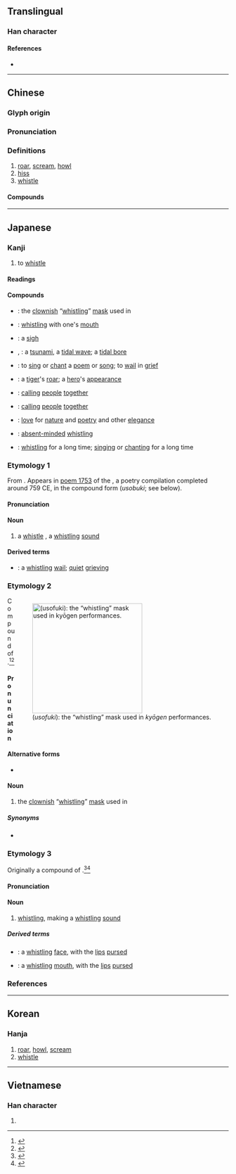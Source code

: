 {{also|啸|嘨}}
{{character info/new}}
==Translingual==
{{Han simplified forms|嘯|嘨|啸|ex=y}}

===Han character===
{{Han char|rn=30|rad=口|as=12|sn=15|four=65027|canj=RLX|ids=⿰口肅}}

====References====
* {{Han ref|kx=0206.320|dkj=04246|dj=0429.310|hdz=10694.110|uh=562F|ud=22063|bh=BC53|bd=48211}}

----

==Chinese==
{{zh-forms|s=啸|alt=嘨}}

===Glyph origin===
{{Han etym}}

===Pronunciation===
{{zh-pron
|m=xiào
|c=siu3
|h=pfs=
|md=
|mn=siàu
|w=
|mc=y
|oc=y
|cat=v
}}

===Definitions===
{{zh-hanzi}}

# [[roar]], [[scream]], [[howl]]
# [[hiss]]
# [[whistle]]

====Compounds====
{{zh-der|坐嘯|命儔嘯侶|呼嘯|嘯詠|嘯傲|嘯聚|嘯歌|吟嘯|狂嘯|櫳嘯|海嘯|海嘯山崩|蘇門長嘯|虎嘯龍吟|虎嘯|長嘯|龍吟虎嘯|虎嘯風生|虎嘯鷹揚}}

----

==Japanese==

===Kanji===
{{ja-kanji|grade=|rs=口12}}

# to [[whistle]]

====Readings====
{{ja-readings
|goon=しょう<せう
|kanon=しょう<せう
|kun=うそ-, うそふき-, うそ-ぶ, うそぶ-く, うそぶき-, うそぶ-き, うそ-む, うそむ-く, ふ-く
}}

====Compounds====
{{der-top|Compounds}}
* {{ja-r|嘯吹|うそふき}}: the [[clownish]] “[[whistling]]” [[mask]] used in {{m|ja|狂言|tr=kyōgen|lit=crazy talk||a farce performed between [[noh]] plays}}
* {{ja-r|嘯笛|うそぶえ}}: [[whistling]] with one's [[mouth]]
* {{ja-r|息嘯|おきそ}}: a [[sigh]]
* {{ja-r|海嘯|かいしょう}}, {{ja-r|海嘯|つなみ}}: a [[tsunami]], a [[tidal wave]]; a [[tidal bore]]
* {{ja-r|吟嘯|ぎんしょう}}: to [[sing]] or [[chant]] a [[poem]] or [[song]]; to [[wail]] in [[grief]]
* {{ja-r|虎嘯|こしょう}}: a [[tiger]]'s [[roar]]; {{qualifier|metaphor}} a [[hero]]'s [[appearance]]
* {{ja-r|嘯聚|しょうしゅ}}: [[calling]] [[people]] [[together]] {{qualifier|especially by whistling}}
* {{ja-r|嘯集|しょうしゅう}}: [[calling]] [[people]] [[together]] {{qualifier|especially by whistling}}
* {{ja-r|嘯風弄月|しょうふう ろうげつ}}: [[love]] for [[nature]] and [[poetry]] and other [[elegance]]
* {{ja-r|空嘯|そらうそ}}: [[absent-minded]] [[whistling]]
* {{ja-r|長嘯|ちょうしょう}}: [[whistling]] for a long time; [[singing]] or [[chanting]] for a long time
{{der-bottom}}

===Etymology 1===
{{ja-pron|yomi=k|うそ}}
From {{etyl|ojp|ja|sort=うそ}}. Appears in [http://jti.lib.virginia.edu/japanese/manyoshu/Man9Yos.html#1753 poem 1753] of the ''{{w|Man'yōshū}}'', a poetry compilation completed around 759 CE, in the compound form {{lang|ja|嘯鳴}} (''usobuki''; see below).

====Pronunciation====
{{ja-pron|yomi=k|うそ}}

====Noun====
{{ja-noun|うそ}}

# {{lb|ja|sort=うそ|archaic|possibly|_|obsolete}} a [[whistle]] {{qualifier|sound}}, a [[whistling]] [[sound]]

====Derived terms====
{{der-top}}
* {{ja-r|嘯歎|うそなげき}}: a [[whistling]] [[wail]]; [[quiet]] [[grieving]]
{{der-bottom}}

===Etymology 2===
<div style="float:right;">
[[File:Hyottoko-karlcow-wikipedia.jpg|thumb|250px|{{PAGENAME}} (''usofuki''): the “whistling” mask used in ''kyōgen'' performances.]]
</div>
{{ja-kanjitab|yomi=k|うそふ|o1=き}}
Compound of {{compound|ja|sort=うそふき|嘯|tr1=uso|t1=whistle, whistling|吹き|tr2=fuki|t2=blowing|pos2=the {{m|ja|連用形|tr=ren'yōkei||continuative or stem form}} of verb {{m|ja|吹く}} ''fuku'', “to blow”}}.<ref name="KDJ">{{R:Kokugo Dai Jiten}}</ref><ref name="DJR">{{R:Daijirin}}</ref>

====Pronunciation====
{{ja-pron|yomi=k|うそふき|acc=2|acc_ref=DJR}}

====Alternative forms====
* {{m|ja|嘯吹}}

====Noun====
{{ja-noun|うそふき}}

# the [[clownish]] “[[whistling]]” [[mask]] used in {{m|ja|狂言|tr=kyōgen|lit=crazy talk||a farce performed between [[noh]] plays}}

=====Synonyms=====
* {{ja-r|ひょっとこ}}

===Etymology 3===
{{ja-kanjitab|yomi=k|うそぶ|o1=き}}
Originally a compound of {{compound|ja|sort=うそふき|嘯|tr1=uso|t1=whistle, whistling|吹き|tr2=fuki|t2=blowing|pos2=the {{m|ja|連用形|tr=ren'yōkei||continuative or stem form}} of verb {{m|ja|吹く}} ''fuku'', “to blow”}}.<ref name="KDJ">{{R:Kokugo Dai Jiten}}</ref><ref name="DJR">{{R:Daijirin}}</ref> {{rendaku2|sort=うそぶき|fuki|buki}}

====Pronunciation====
{{ja-pron|yomi=k|うそぶき}}

====Noun====
{{ja-noun|うそぶき}}

# [[whistling]], making a [[whistling]] [[sound]]

=====Derived terms=====
{{der-top}}
* {{ja-r|嘯顔|うそぶきがお}}: a [[whistling]] [[face]], with the [[lip]]s [[pursed]]
* {{ja-r|嘯口|うそぶきぐち}}: a [[whistling]] [[mouth]], with the [[lip]]s [[pursed]]
{{der-bottom}}

===References===
<references/>

----

==Korean==

===Hanja===
{{ko-hanja|hangeul=소|rv=so|mr=so}}

# [[roar]], [[howl]], [[scream]]
# [[whistle]]

----

==Vietnamese==

===Han character===
{{vi-hantu|[[khiếu]]|rs=口12}}

# {{rfdef|vi|sort=口12}}